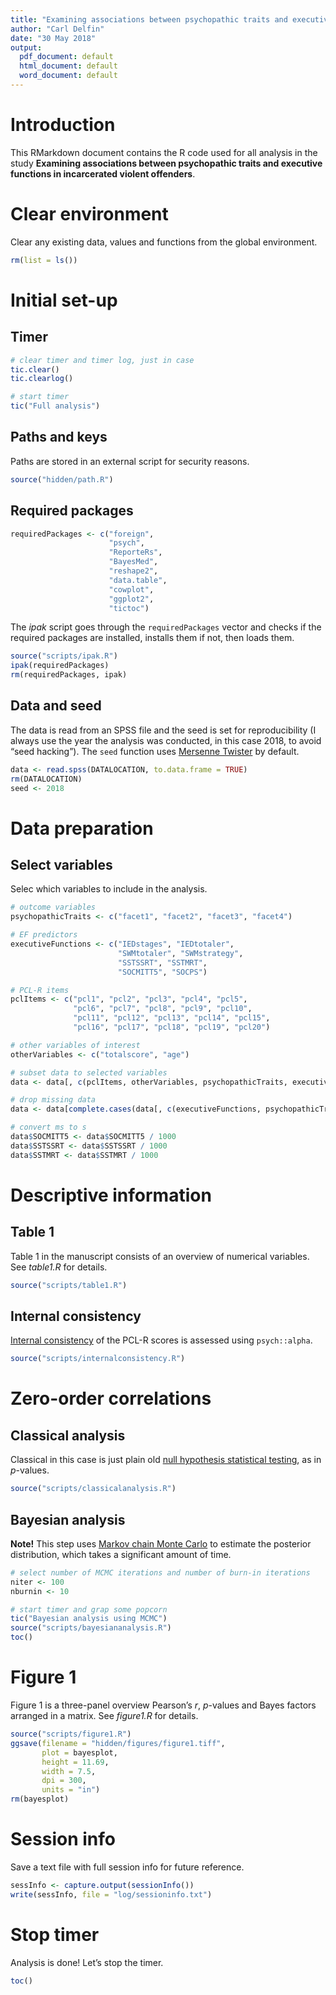 ```yaml
---
title: "Examining associations between psychopathic traits and executive functions in incarcerated violent offenders"
author: "Carl Delfin"
date: "30 May 2018"
output:
  pdf_document: default
  html_document: default
  word_document: default
---
```


# Introduction

This RMarkdown document contains the R code used for all analysis in the study **Examining associations between psychopathic traits and executive functions in incarcerated violent offenders**.

# Clear environment

Clear any existing data, values and functions from the global environment.

```r
rm(list = ls())
```

# Initial set-up

## Timer

```r
# clear timer and timer log, just in case
tic.clear()
tic.clearlog()

# start timer
tic("Full analysis")
```
## Paths and keys

Paths are stored in an external script for security reasons. 

```r
source("hidden/path.R")
```

## Required packages 

```r
requiredPackages <- c("foreign",
                      "psych",
                      "ReporteRs",
                      "BayesMed",
                      "reshape2",
                      "data.table",
                      "cowplot",
                      "ggplot2",
                      "tictoc")
```

The *ipak* script goes through the `requiredPackages` vector and checks if the required packages are installed, installs them if not, then loads them.

```r
source("scripts/ipak.R")
ipak(requiredPackages)
rm(requiredPackages, ipak)
```

## Data and seed

The data is read from an SPSS file and the seed is set for reproducibility (I always use the year the analysis was conducted, in this case 2018, to avoid "seed hacking"). The `seed` function uses [Mersenne Twister](https://en.wikipedia.org/wiki/Mersenne_Twister) by default.

```r
data <- read.spss(DATALOCATION, to.data.frame = TRUE)
rm(DATALOCATION)
seed <- 2018
```

# Data preparation

## Select variables

Selec which variables to include in the analysis.

```r
# outcome variables
psychopathicTraits <- c("facet1", "facet2", "facet3", "facet4")

# EF predictors
executiveFunctions <- c("IEDstages", "IEDtotaler",
                        "SWMtotaler", "SWMstrategy",
                        "SSTSSRT", "SSTMRT",
                        "SOCMITT5", "SOCPS")

# PCL-R items
pclItems <- c("pcl1", "pcl2", "pcl3", "pcl4", "pcl5",
              "pcl6", "pcl7", "pcl8", "pcl9", "pcl10",
              "pcl11", "pcl12", "pcl13", "pcl14", "pcl15",
              "pcl16", "pcl17", "pcl18", "pcl19", "pcl20")

# other variables of interest
otherVariables <- c("totalscore", "age")

# subset data to selected variables
data <- data[, c(pclItems, otherVariables, psychopathicTraits, executiveFunctions)]

# drop missing data
data <- data[complete.cases(data[, c(executiveFunctions, psychopathicTraits)]), ]

# convert ms to s
data$SOCMITT5 <- data$SOCMITT5 / 1000
data$SSTSSRT <- data$SSTSSRT / 1000
data$SSTMRT <- data$SSTMRT / 1000
```

# Descriptive information

## Table 1

Table 1 in the manuscript consists of an overview of numerical variables. See *table1.R* for details.

```r
source("scripts/table1.R")
```

## Internal consistency

[Internal consistency](https://en.wikipedia.org/wiki/Internal_consistency) of the PCL-R scores is assessed using `psych::alpha`.

```r
source("scripts/internalconsistency.R")
```

# Zero-order correlations

## Classical analysis

Classical in this case is just plain old [null hypothesis statistical testing](https://en.wikipedia.org/wiki/Statistical_hypothesis_testing), as in *p*-values.

```r
source("scripts/classicalanalysis.R")
```

## Bayesian analysis

**Note!** This step uses [Markov chain Monte Carlo](https://en.wikipedia.org/wiki/Markov_chain_Monte_Carlo) to estimate the posterior distribution, which takes a significant amount of time.

```r
# select number of MCMC iterations and number of burn-in iterations
niter <- 100
nburnin <- 10

# start timer and grap some popcorn
tic("Bayesian analysis using MCMC")
source("scripts/bayesiananalysis.R")
toc()
```

# Figure 1

Figure 1 is a three-panel overview Pearson's *r*, *p*-values and Bayes factors arranged in a matrix. See *figure1.R* for details.

```r
source("scripts/figure1.R")
ggsave(filename = "hidden/figures/figure1.tiff",
       plot = bayesplot,
       height = 11.69,
       width = 7.5,
       dpi = 300,
       units = "in")
rm(bayesplot)
```

# Session info

Save a text file with full session info for future reference.

```r
sessInfo <- capture.output(sessionInfo())
write(sessInfo, file = "log/sessioninfo.txt")
```

# Stop timer

Analysis is done! Let's stop the timer.

```r
toc()
```
